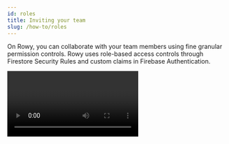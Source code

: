```yaml
---
id: roles
title: Inviting your team
slug: /how-to/roles
---
```



On Rowy, you can collaborate with your team members using fine granular
permission controls. Rowy uses role-based access controls through Firestore
Security Rules and custom claims in Firebase Authentication.

<Video controls url="https://www.youtube.com/watch?v=LFqhZWMzVbw" />

If interested, you can read more about:

[Custom claims&nbsp;&UpperRightArrow;](https://firebase.google.com/docs/auth/admin/custom-claims)  
[Firestore Security Rules&nbsp;&UpperRightArrow;](https://firebase.google.com/docs/firestore/security/rules-structure)

## Inviting users and assigning roles

'ADMIN' users can invite their team members/other users to gain access to data
on Rowy. Access can be give at table level or field level using "User
Management" section or Firebase Admin SDK.

<Tabs id="set-user-roles-tabs">
<TabItem value="user-management" label="User Management" default>

:::note Rowy Run required

To use User Management, make sure you have setup Rowy via
[Option 1](https://docs.rowy.io/setup/install) guided process. If prompted,
setup Rowy Run in the Rowy UI. If you are using the manual installation process,
follow the instructions in the Firebase Admin SDK tab above.

:::

### Set user roles in User Management

In User Management, you can set the roles of users who have already signed in to
your Rowy project. You can write any custom role and set your table roles
accordingly.

<img
  src={require("./assets/set-roles.png").default}
  alt="Screenshot of invite
user modal"
  width="652"
/>
<br />
<br />

### Invite users in User Management

You can also invite a user who hasn’t signed in to your Rowy project in User
Management.

Click Invite User and enter the user’s email address and set their roles. Rowy
Run will create a new Firebase Authentication user with those details. We’ll
send them an email inviting them to sign up to your Rowy project.

:::info Invite URL

By default, the invite URL sent in the email assumes you’ve deployed Rowy on
[rowy.app](https://rowy.app/deploy). If you’re self-hosting Rowy, this link will
not work for your users.

:::

<img
  src={require("./assets/invite-user.png").default}
  alt="Screenshot of invite
user modal"
  width="362"
  align="center"
/>

<br />
<br />

### Adding User Groups to the Project

User groups are a great way to organize your users and give them access to specific data.
User groups can be added to a project by navigating to the **User Management** section in the sidebar.

Users can sign up with any of the sign-in options that have been enabled by the project admin, as long as they
use the same email address.

![Screen recording going through the user management options](./assets/user-group-project.gif)

Additionally, existing or newly created roles can be assigned to the user along with an invitation. Henceforth, the 
user will be able to access the data in the project according to the roles assigned to the user.

<br />

### Adding User Groups to a Table

User Groups can be added to a table by altering the table settings. Under the Access Controls section in the settings,
we can select the user group that needs to be given access to the table.

<img 
  src={require("./assets/add-group.png").default} 
  alt="Screenshot of user group table" 
  align="center" 
/>
<br />

Once a user group has been invited to the table, all members of that specific group will be able to access the table.

Thereafter, we can set the Firestore rules for that particular user group in the Firebase Console.

:::note ADMIN vs. Other User Groups

By default, only the users of the ADMIN user group have the ability to create a table, add columns, and 
invite other users to the table.

:::

</TabItem>
<TabItem value="admin-sdk" label="Firebase Admin SDK">

### Set user roles using the Firebase Admin SDK (Node.js)

Alternatively, you can run this Node.js script to set roles on a Firebase
Authentication user. You can run it in your command line or as part of a Cloud
Function.

:::caution Required

- Your project’s service account private key JSON file from the Firebase Console
  in
  [Project Settings > Service Accounts](https://console.firebase.google.com/u/0/project/_/settings/serviceaccounts/adminsdk).
- Your Firebase project ID. You can find it in the
  [Firebase Console](https://console.firebase.google.com/project/_/settings/general).

:::

1. Create a new folder and save the following script to a file called
   `set-user-roles.js`.
2. Follow the instructions marked by the `👉` in the comments.
3. Install the Firebase Admin SDK using `npm install` or `yarn`.
4. Run the script using `node ./set-user-roles.js`.

```ts
import * as admin from "firebase-admin";

// 👉 Set your project ID. Find it in:
// https://console.firebase.google.com/project/_/settings/general
const projectId = "YOUR_FIREBASE_PROJECT_ID_HERE";
console.log(`Running on ${projectId}`);

// 👉 Import your service account key file.
// Make sure to change this path if necessary.
const serviceAccount = require(`./firebase-service-account.json`);

admin.initializeApp({
  credential: admin.credential.cert(serviceAccount),
  databaseURL: `https://${projectId}.firebaseio.com`,
});
export const auth = admin.auth();

const setClaims = async (email, claims) => {
  const user = await auth.getUserByEmail(email);
  auth.setCustomUserClaims(user.uid, claims);
};

// 👉 Call the setClaims function. Set the email and roles here.
setClaims("EMAIL", {
  roles: ["ADMIN"],
});
```

</TabItem>
</Tabs>

## Write Firestore Security Rules with user roles

You can set Firestore Security Rules in the
[Firebase Console&nbsp;&UpperRightArrow;](https://console.firebase.google.com/u/0/project/_/firestore/rules)

If you’re not familiar with writing Firestore Security Rules, read the
[Firebase guide&nbsp;&UpperRightArrow;](https://firebase.google.com/docs/firestore/security/rules-structure)

### Required rules

:::caution Required

Rowy configuration is stored in the `_rowy_` collection on Firestore. Your users
will need read access to this collection and admins will need write access. The
following rules add those permissions.

:::

```ts
rules_version = '2'
service cloud.firestore {
  match /databases/{database}/documents {

    // Allow admins to read and write all documents
    match /{document=**} {
      allow read, write: if hasAnyRole(["ADMIN", "OWNER"]);
    }

    // Rowy: Allow signed in users to read Rowy configuration and admins to write
    match /_rowy_/{docId} {
      allow read: if request.auth != null;
      allow write: if hasAnyRole(["ADMIN", "OWNER"]);
    	match /{document=**} {
        allow read: if request.auth != null;
        allow write: if hasAnyRole(["ADMIN", "OWNER"]);
      }
    }
    // Rowy: Allow users to edit their settings
    match /_rowy_/userManagement/users/{userId} {
      allow get, update, delete: if isDocOwner(userId);
      allow create: if request.auth != null;
    }
    // Rowy: Allow public to read public Rowy configuration
    match /_rowy_/publicSettings {
    	allow get: if true;
    }

    // Rowy: Utility functions
    function isDocOwner(docId) {
      return request.auth != null && (request.auth.uid == resource.id || request.auth.uid == docId);
    }
    function hasAnyRole(roles) {
      return request.auth != null && request.auth.token.roles.hasAny(roles);
    }

  }
}
```

### Table rules

Write table rules that match the roles you set in your table settings. The
following are examples of different table rules, using the helper functions in
the required rules above.  
[Read more about how to write rules&nbsp;&UpperRightArrow;](https://firebase.google.com/docs/firestore/security/rules-structure)

Set Firestore Security Rules in the
[Firebase Console&nbsp;&UpperRightArrow;](https://console.firebase.google.com/u/0/project/_/firestore/rules)

#### Example: Collection open to public

```ts
match /openToPublic/{docId} {
  allow read: if request.auth != null;
  allow write: if hasAnyRole(["ADMIN", "EDITOR"]);
}
```

#### Example: Collection and subcollections open to public

```ts
match /openToPublicWithSubcollections/{document=**} {
  allow read: if request.auth != null;
  allow write: if hasAnyRole(["ADMIN", "EDITOR"]);
}
```

#### Example: User data

```ts
match /users/{docId} {
  allow create: if request.auth != null;
  allow get, update, delete: if isDocOwner();
}
```

#### Example: Admin-only

```ts
match /adminOnly/{docId} {
  allow read, write: if hasAnyRole(["ADMIN", "EDITOR"]);
}
```
